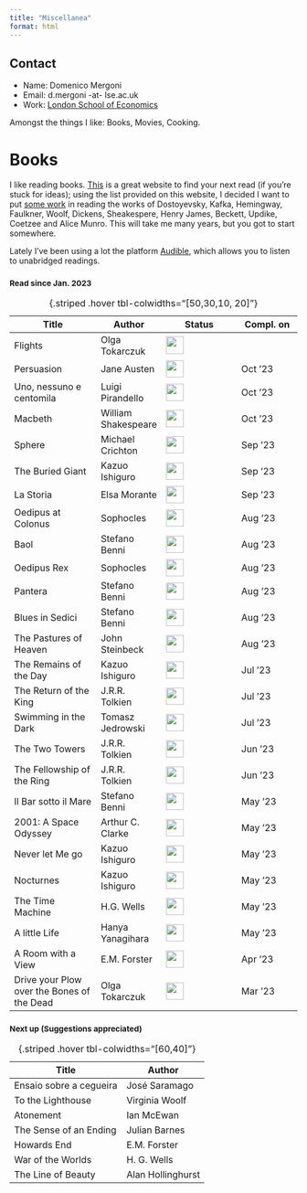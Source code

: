 ```yaml
---
title: "Miscellanea"
format: html
---
```


::: column-margin
::: callout-note
## Contact

-   Name: Domenico Mergoni
-   Email: d.mergoni -at- lse.ac.uk
-   Work: [London School of Economics](https://www.lse.ac.uk/mathematics)
:::
:::

Amongst the things I like: Books, Movies, Cooking.

<h1>Books</h1>

I like reading books. [This](https://thegreatestbooks.org) is a great website to find your next read (if you're stuck for ideas); using the list provided on this website, I decided I want to put [some work](../Learning/Python/Useful/Greatest_authors.qmd) in reading the works of Dostoyevsky, Kafka, Hemingway, Faulkner, Woolf, Dickens, Sheakespere, Henry James, Beckett, Updike, Coetzee and Alice Munro. This will take me many years, but you got to start somewhere.

<!--<progress id="file" max="100" value="100"></progress>-->

Lately I've been using a lot the platform [Audible](https://www.audible.co.uk), which allows you to listen to unabridged readings.

<h3><small> Read since Jan. 2023 </small></h3>

| Title                                      | Author           | Status                                | Compl. on |
|----------------------|----------------|-------------------|----------------|
| Flights                                    | Olga Tokarczuk           | ![](../images/50.png){width="0.8cm"}  |           |
| Persuasion                                 | Jane Austen              | ![](../images/100.png){width="0.8cm"} | Oct '23   |
| Uno, nessuno e centomila                   | Luigi Pirandello         | ![](../images/100.png){width="0.8cm"} | Oct '23   |
| Macbeth                                    | William Shakespeare      | ![](../images/100.png){width="0.8cm"} | Oct '23   |
| Sphere                                     | Michael Crichton         | ![](../images/100.png){width="0.8cm"} | Sep '23   |
| The Buried Giant                           | Kazuo Ishiguro           | ![](../images/100.png){width="0.8cm"} | Sep '23   |
| La Storia                                  | Elsa Morante             | ![](../images/100.png){width="0.8cm"} | Sep '23   |
| Oedipus at Colonus                         | Sophocles                | ![](../images/100.png){width="0.8cm"} | Aug '23   |
| Baol                                       | Stefano Benni            | ![](../images/100.png){width="0.8cm"} | Aug '23   |
| Oedipus Rex                                | Sophocles                | ![](../images/100.png){width="0.8cm"} | Aug '23   |
| Pantera                                    | Stefano Benni            | ![](../images/100.png){width="0.8cm"} | Aug '23   |
| Blues in Sedici                            | Stefano Benni            | ![](../images/100.png){width="0.8cm"} | Aug '23   |
| The Pastures of Heaven                     | John Steinbeck           | ![](../images/100.png){width="0.8cm"} | Aug '23   |
| The Remains of the Day                     | Kazuo Ishiguro           | ![](../images/100.png){width="0.8cm"} | Jul '23   |
| The Return of the King                     | J.R.R. Tolkien           | ![](../images/100.png){width="0.8cm"} | Jul '23   |
| Swimming in the Dark                       | Tomasz Jedrowski         | ![](../images/100.png){width="0.8cm"} | Jul '23   |
| The Two Towers                             | J.R.R. Tolkien           | ![](../images/100.png){width="0.8cm"} | Jun '23   |
| The Fellowship of the Ring                 | J.R.R. Tolkien           | ![](../images/100.png){width="0.8cm"} | Jun '23   |
| Il Bar sotto il Mare                       | Stefano Benni            | ![](../images/100.png){width="0.8cm"} | May '23   |
| 2001: A Space Odyssey                      | Arthur C. Clarke         | ![](../images/100.png){width="0.8cm"} | May '23   |
| Never let Me go                            | Kazuo Ishiguro           | ![](../images/100.png){width="0.8cm"} | May '23   |
| Nocturnes                                  | Kazuo Ishiguro           | ![](../images/100.png){width="0.8cm"} | May '23   |
| The Time Machine                           | H.G. Wells               | ![](../images/100.png){width="0.8cm"} | May '23   |
| A little Life                              | Hanya Yanagihara         | ![](../images/100.png){width="0.8cm"} | May '23   |
| A Room with a View                         | E.M. Forster             | ![](../images/100.png){width="0.8cm"} | Apr '23   |
| Drive your Plow over the Bones of the Dead | Olga Tokarczuk           | ![](../images/100.png){width="0.8cm"} | Mar '23   |

: {.striped .hover tbl-colwidths="\[50,30,10, 20\]"}

<h3><small>Next up (Suggestions appreciated) </small></h3>

| Title                   | Author            |
|-------------------------|-------------------|
| Ensaio sobre a cegueira | José Saramago     |
| To the Lighthouse       | Virginia Woolf    |
| Atonement               | Ian McEwan        |
| The Sense of an Ending  | Julian Barnes     |
| Howards End             | E.M. Forster      |
| War of the Worlds       | H. G. Wells       |
| The Line of Beauty      | Alan Hollinghurst |

: {.striped .hover tbl-colwidths="\[60,40\]"}
